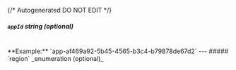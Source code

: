{/* Autogenerated DO NOT EDIT  */}

##### `appId` _string (optional)_
<br/>
**Example:** `app-af469a92-5b45-4565-b3c4-b79878de67d2`
---
##### `region` _enumeration (optional)_

<Collapsible openLabel={Labels.showProperties} closeLabel={Labels.hideProperties}>
  <Region />
</Collapsible>


